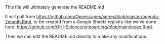 This file will ultimately generate the README.md

It will pull from <https://github.com/Openscapes/series/blob/master/agenda-2month.Rmd>, or be created from a Google Sheets registry like we've done here: <https://github.com/OHI-Science/onboarding/blob/main/index.Rmd>.

Then we can edit the README.md directly to make any modifications.

